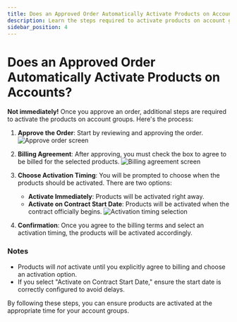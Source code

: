 ```yaml
---
title: Does an Approved Order Automatically Activate Products on Accounts?
description: Learn the steps required to activate products on account groups after approving an order in the Vendasta platform.
sidebar_position: 4
---
```


# Does an Approved Order Automatically Activate Products on Accounts?

**Not immediately!** Once you approve an order, additional steps are required to activate the products on account groups. Here's the process:

1. **Approve the Order**: Start by reviewing and approving the order.
   ![Approve order screen](./img/commerce/orders/approve-order.jpg)

2. **Billing Agreement**: After approving, you must check the box to agree to be billed for the selected products.
   ![Billing agreement screen](./img/commerce/orders/billing-agreement.jpg)

3. **Choose Activation Timing**: You will be prompted to choose when the products should be activated. There are two options:
   - **Activate Immediately**: Products will be activated right away.
   - **Activate on Contract Start Date**: Products will be activated when the contract officially begins.
   ![Activation timing selection](./img/commerce/orders/activation-timing.jpg)

4. **Confirmation**: Once you agree to the billing terms and select an activation timing, the products will be activated accordingly.

### Notes

- Products will *not* activate until you explicitly agree to billing and choose an activation option.
- If you select "Activate on Contract Start Date," ensure the start date is correctly configured to avoid delays.

By following these steps, you can ensure products are activated at the appropriate time for your account groups.